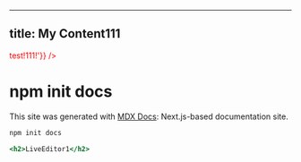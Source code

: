 
---
title: My Content111
---

<div><YMLHtmlView obj={{content: '<h1 style="color:red">test!111!</h1>'}} /></div>

# npm init docs


This site was generated with [MDX Docs][]: Next.js-based documentation site.

[mdx docs]: https://github.com/jxnblk/mdx-docs

```sh
npm init docs
```

```.jsx
<h2>LiveEditor1</h2>
```
